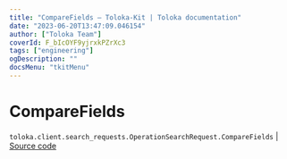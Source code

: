 ```yaml
---
title: "CompareFields — Toloka-Kit | Toloka documentation"
date: "2023-06-20T13:47:09.046154"
author: ["Toloka Team"]
coverId: F_bIcOYF9yjrxkPZrXc3
tags: ["engineering"]
ogDescription: ""
docsMenu: "tkitMenu"
---
```


# CompareFields

`toloka.client.search_requests.OperationSearchRequest.CompareFields` | [Source code](https://github.com/Toloka/toloka-kit/blob/v1.2.0/src/client/search_requests.py#L923)
